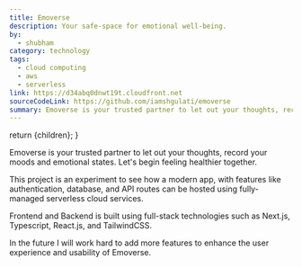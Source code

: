 ```yaml
---
title: Emoverse
description: Your safe-space for emotional well-being.
by:
  - shubham
category: technology
tags:
  - cloud computing
  - aws
  - serverless
link: https://d34abq0dnwt19t.cloudfront.net
sourceCodeLink: https://github.com/iamshgulati/emoverse
summary: Emoverse is your trusted partner to let out your thoughts, record your moods and emotional states. Let's begin feeling healthier together.
---
```



  return <MDXPageLayout metadata={metadata}>{children}</MDXPageLayout>;
}

Emoverse is your trusted partner to let out your thoughts, record your moods and emotional states. Let's begin feeling healthier together.

This project is an experiment to see how a modern app, with features like authentication, database, and API routes can be hosted using fully-managed serverless cloud services.

Frontend and Backend is built using full-stack technologies such as Next.js, Typescript, React.js, and TailwindCSS.

In the future I will work hard to add more features to enhance the user experience and usability of Emoverse.
